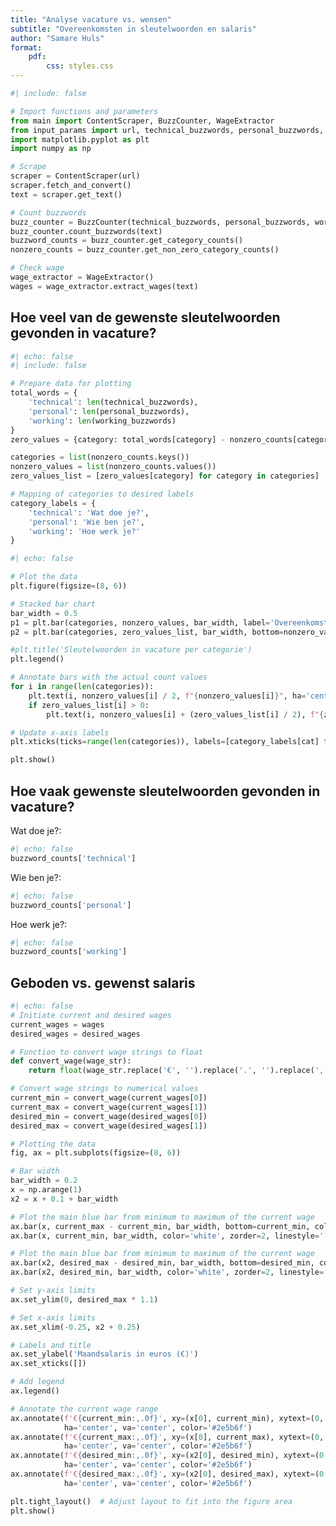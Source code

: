 ```yaml
---
title: "Analyse vacature vs. wensen"
subtitle: "Overeenkomsten in sleutelwoorden en salaris"
author: "Samare Huls"
format: 
    pdf:
        css: styles.css
---
```


```python
#| include: false

# Import functions and parameters
from main import ContentScraper, BuzzCounter, WageExtractor
from input_params import url, technical_buzzwords, personal_buzzwords, working_buzzwords, desired_wages
import matplotlib.pyplot as plt
import numpy as np

# Scrape
scraper = ContentScraper(url)
scraper.fetch_and_convert()
text = scraper.get_text()

# Count buzzwords
buzz_counter = BuzzCounter(technical_buzzwords, personal_buzzwords, working_buzzwords)
buzz_counter.count_buzzwords(text)
buzzword_counts = buzz_counter.get_category_counts()
nonzero_counts = buzz_counter.get_non_zero_category_counts()

# Check wage
wage_extractor = WageExtractor()
wages = wage_extractor.extract_wages(text)
```

## Hoe veel van de gewenste sleutelwoorden gevonden in vacature?

```python
#| echo: false
#| include: false

# Prepare data for plotting
total_words = {
    'technical': len(technical_buzzwords),
    'personal': len(personal_buzzwords),
    'working': len(working_buzzwords)
}
zero_values = {category: total_words[category] - nonzero_counts[category] for category in total_words}

categories = list(nonzero_counts.keys())
nonzero_values = list(nonzero_counts.values())
zero_values_list = [zero_values[category] for category in categories]

# Mapping of categories to desired labels
category_labels = {
    'technical': 'Wat doe je?',
    'personal': 'Wie ben je?',
    'working': 'Hoe werk je?'
}
```

```python
#| echo: false

# Plot the data
plt.figure(figsize=(8, 6))

# Stacked bar chart
bar_width = 0.5
p1 = plt.bar(categories, nonzero_values, bar_width, label='Overeenkomstige sleutelwoorden', color='#B1E0E1')
p2 = plt.bar(categories, zero_values_list, bar_width, bottom=nonzero_values, label='Ontbrekende sleutelwoorden', color='lightgray')

#plt.title('Sleutelwoorden in vacature per categorie')
plt.legend()

# Annotate bars with the actual count values
for i in range(len(categories)):
    plt.text(i, nonzero_values[i] / 2, f"{nonzero_values[i]}", ha='center', color='black')
    if zero_values_list[i] > 0:
        plt.text(i, nonzero_values[i] + (zero_values_list[i] / 2), f"{zero_values_list[i]}", ha='center', color='black')

# Update x-axis labels
plt.xticks(ticks=range(len(categories)), labels=[category_labels[cat] for cat in categories])

plt.show()
```

## Hoe vaak gewenste sleutelwoorden gevonden in vacature?

Wat doe je?: 
```python
#| echo: false
buzzword_counts['technical']
```

Wie ben je?: 
```python
#| echo: false
buzzword_counts['personal']
```

Hoe werk je?:
```python
#| echo: false
buzzword_counts['working']
```

## Geboden vs. gewenst salaris

```python
#| echo: false
# Initiate current and desired wages
current_wages = wages
desired_wages = desired_wages

# Function to convert wage strings to float
def convert_wage(wage_str):
    return float(wage_str.replace('€', '').replace('.', '').replace(',', ''))

# Convert wage strings to numerical values
current_min = convert_wage(current_wages[0])
current_max = convert_wage(current_wages[1])
desired_min = convert_wage(desired_wages[0])
desired_max = convert_wage(desired_wages[1])

# Plotting the data
fig, ax = plt.subplots(figsize=(8, 6))

# Bar width
bar_width = 0.2
x = np.arange(1)
x2 = x + 0.1 + bar_width

# Plot the main blue bar from minimum to maximum of the current wage
ax.bar(x, current_max - current_min, bar_width, bottom=current_min, color='#2e5b6f', label='Geboden salaris', zorder=1)
ax.bar(x, current_min, bar_width, color='white', zorder=2, linestyle='--', edgecolor='#2e5b6f')

# Plot the main blue bar from minimum to maximum of the current wage
ax.bar(x2, desired_max - desired_min, bar_width, bottom=desired_min, color='#B1E0E1',  edgecolor='#2e5b6f', label='Gewenst salaris', zorder=3)
ax.bar(x2, desired_min, bar_width, color='white', zorder=2, linestyle='--', edgecolor='#2e5b6f')

# Set y-axis limits
ax.set_ylim(0, desired_max * 1.1)

# Set x-axis limits
ax.set_xlim(-0.25, x2 + 0.25)

# Labels and title
ax.set_ylabel('Maandsalaris in euros (€)')
ax.set_xticks([])

# Add legend
ax.legend()

# Annotate the current wage range
ax.annotate(f'€{current_min:,.0f}', xy=(x[0], current_min), xytext=(0, -15), textcoords="offset points",
            ha='center', va='center', color='#2e5b6f')
ax.annotate(f'€{current_max:,.0f}', xy=(x[0], current_max), xytext=(0, 15), textcoords="offset points",
            ha='center', va='center', color='#2e5b6f')
ax.annotate(f'€{desired_min:,.0f}', xy=(x2[0], desired_min), xytext=(0, -15), textcoords="offset points",
            ha='center', va='center', color='#2e5b6f')
ax.annotate(f'€{desired_max:,.0f}', xy=(x2[0], desired_max), xytext=(0, 15), textcoords="offset points",
            ha='center', va='center', color='#2e5b6f')

plt.tight_layout()  # Adjust layout to fit into the figure area
plt.show()
```